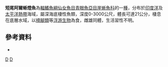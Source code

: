 {{Speciesbox
| taxon = Ahliesaurus brevis
| binomial_authority = [[Bertelsen|Bertelsen]], [[Krefft|Krefft]] & [[Marshall|Marshall]], 1976
| status = NE
| status_system = IUCN3.1
}}

'''短尾阿爾蜥燈魚'''為[[輻鰭魚綱|輻鰭魚綱]][[仙女魚目|仙女魚目]][[青眼魚亞目|青眼魚亞目]][[崖蜥魚科|崖蜥魚科]]的一[[種|種]]，分布於[[印度洋|印度洋]]及[[太平洋|太平洋]][[熱帶|熱帶]]海域，屬深海底棲性魚類，深度0-3000公尺，體長可達21公分，棲息在底層水域，以[[橈腳類|橈腳類]]等[[浮游生物|浮游生物]]為食，雌雄同體，生活習性不明。

==參考資料==
*{{FishBase_species|genus=Ahliesaurus|species=brevis|year=2016|month=6}}

{{魚類小作品}}
{{Taxonbar}}
[[Category:_1976年描述的鱼类|D]]
[[Category:阿爾蜥燈魚屬|D]]